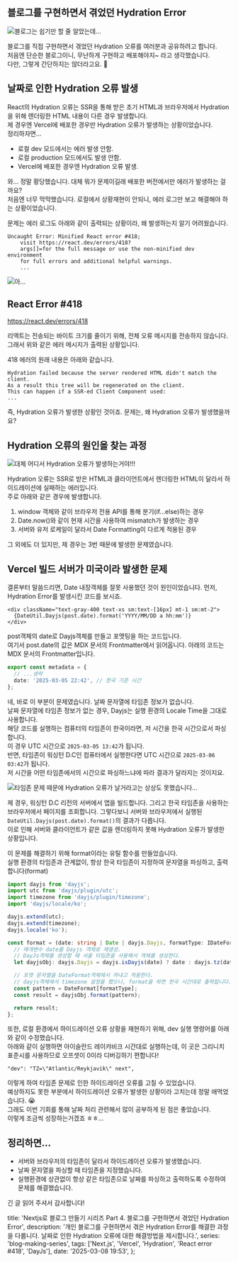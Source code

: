 ## 블로그를 구현하면서 겪었던 Hydration Error

![블로그는 쉽기만 할 줄 알았는데...](../../../../../../../../images/cafe-1.jpg)

블로그를 직접 구현하면서 겪었던 Hydration 오류를 여러분과 공유하려고 합니다.  
처음엔 단순한 블로그이니, 무난하게 구현하고 배포해야지~ 라고 생각했습니다.  
다만, 그렇게 간단하지는 않더라고요. 🥹

## 날짜로 인한 Hydration 오류 발생

React의 Hydration 오류는 SSR을 통해 받은 초기 HTML과 브라우저에서 Hydration을 위해 렌더링한 HTML 내용이 다른 경우 발생합니다.  
제 경우엔 Vercel에 배포한 경우만 Hydration 오류가 발생하는 상황이었습니다.  
정리하자면...

- 로컬 dev 모드에서는 에러 발생 안함.
- 로컬 production 모드에서도 발생 안함.
- Vercel에 배포한 경우엔 Hydration 오류 발생.

와... 정말 황당했습니다. 대체 뭐가 문제이길래 배포한 버전에서만 에러가 발생하는 걸까요?  
처음엔 너무 막막했습니다. 로컬에서 상황재현이 안되니, 에러 로그만 보고 해결해야 하는 상황이었습니다.

문제는 에러 로그도 아래와 같이 출력되는 상황이라, 왜 발생하는지 알기 어려웠습니다.

```
Uncaught Error: Minified React error #418;
    visit https://react.dev/errors/418?
    args[]=for the full message or use the non-minified dev environment
    for full errors and additional helpful warnings.
    ...
```

![아...](../../../../../../../../images/frustrated2.jpg)

## React Error #418

https://react.dev/errors/418

리액트는 전송되는 바이트 크기를 줄이기 위해, 전체 오류 메시지를 전송하지 않습니다.  
그래서 위와 같은 에러 메시지가 출력된 상황입니다.

418 에러의 원래 내용은 아래와 같습니다.

```
Hydration failed because the server rendered HTML didn't match the client.
As a result this tree will be regenerated on the client.
This can happen if a SSR-ed Client Component used:
...
```

즉, Hydration 오류가 발생한 상황인 것이죠.
문제는, 왜 Hydration 오류가 발생했을까요?

## Hydration 오류의 원인을 찾는 과정

![대체 어디서 Hydration 오류가 발생하는거야!!!](../../../../../../../../images/finding.jpg)

Hydration 오류는 SSR로 받은 HTML과 클라이언트에서 렌더링한 HTML이 달라서 하이드레이션에 실패하는 에러입니다.  
주로 아래와 같은 경우에 발생합니다.

1. window 객체와 같이 브라우저 전용 API를 통해 분기(if...else)하는 경우
2. Date.now()와 같이 현재 시간을 사용하여 mismatch가 발생하는 경우
3. 서버와 유저 로케일이 달라서 Date Formatting이 다르게 적용된 경우

그 외에도 더 있지만, 제 경우는 3번 때문에 발생한 문제였습니다.

## Vercel 빌드 서버가 미국이라 발생한 문제

결론부터 말씀드리면, Date 내장객체를 잘못 사용했던 것이 원인이었습니다.
먼저, Hydration Error를 발생시킨 코드를 보시죠.

```tsx
<div className="text-gray-400 text-xs sm:text-[16px] mt-1 sm:mt-2">
  {DateUtil.Dayjs(post.date).format('YYYY/MM/DD a hh:mm')}
</div>
```

post객체의 date로 Dayjs객체를 만들고 포맷팅을 하는 코드입니다.  
여기서 post.date의 값은 MDX 문서의 Frontmatter에서 읽어옵니다.
아래의 코드는 MDX 문서의 Frontmatter입니다.

```ts
export const metadata = {
  // ...생략
  date: '2025-03-05 22:42', // 한국 기준 시간
};
```

네, 바로 이 부분이 문제였습니다. 날짜 문자열에 타임존 정보가 없습니다.  
날짜 문자열에 타임존 정보가 없는 경우, Dayjs는 실행 환경의 Locale Time을 그대로 사용합니다.  
해당 코드를 실행하는 컴퓨터의 타임존이 한국이라면, 저 시간을 한국 시간으로서 파싱합니다.  
이 경우 UTC 시간으로 `2025-03-05 13:42`가 됩니다.  
반면, 타임존이 워싱턴 D.C인 컴퓨터에서 실행한다면 UTC 시간으로 `2025-03-06 03:42`가 됩니다.  
저 시간을 어떤 타임존에서의 시간으로 파싱하느냐에 따라 결과가 달라지는 것이지요.

![타임존 문제 때문에 Hydration 오류가 날거라고는 상상도 못했습니다...](../../../../../../../../images/timezone.jpg)

제 경우, 워싱턴 D.C 리전의 서버에서 앱을 빌드합니다. 그리고 한국 타임존을 사용하는 브라우저에서 페이지를 조회합니다.
그렇다보니 서버와 브라우저에서 실행된 `DateUtil.Dayjs(post.date).format()`의 결과가 다릅니다.  
이로 인해 서버와 클라이언트가 같은 값을 렌더링하지 못해 Hydration 오류가 발생한 상황입니다.

이 문제를 해결하기 위해 format이라는 유틸 함수를 만들었습니다.  
실행 환경의 타임존과 관계없이, 항상 한국 타임존이 지정하여 문자열을 파싱하고, 출력합니다(format)

```ts
import dayjs from 'dayjs';
import utc from 'dayjs/plugin/utc';
import timezone from 'dayjs/plugin/timezone';
import 'dayjs/locale/ko';

dayjs.extend(utc);
dayjs.extend(timezone);
dayjs.locale('ko');

const format = (date: string | Date | dayjs.Dayjs, formatType: IDateFormat) => {
  // 매개변수 date를 Dayjs 객체로 재생성.
  // DayJs객체를 생성할 때 서울 타임존을 사용해서 객체를 생성한다.
  let dayjsObj: dayjs.Dayjs = dayjs.isDayjs(date) ? date : dayjs.tz(date, DateUtil.tzString.seoul);

  // 포맷 문자열을 DateFormat객체에서 꺼내고 적용한다.
  // dayjs객체에서 timezone 설정을 했으니, format을 하면 한국 시간대로 출력됩니다.
  const pattern = DateFormat[formatType];
  const result = dayjsObj.format(pattern);

  return result;
};
```

또한, 로컬 환경에서 하이드레이션 오류 상황을 재현하기 위해, dev 실행 명령어를 아래와 같이 수정했습니다.  
아래와 같이 실행하면 아이슬란드 레이캬비크 시간대로 실행하는데, 이 곳은 그리니치 표준시를 사용하므로 오프셋이 0이라 디버깅하기 편합니다!

```
"dev": "TZ=\"Atlantic/Reykjavik\" next",
```

이렇게 하여 타임존 문제로 인한 하이드레이션 오류를 고칠 수 있었습니다.  
예상하지도 못한 부분에서 하이드레이션 오류가 발생한 상황이라 고치는데 정말 애먹었습니다. 😭  
그래도 이번 기회를 통해 날짜 처리 관련해서 많이 공부하게 된 점은 좋았습니다.  
이렇게 조금씩 성장하는거겠죠 ㅎㅎ...

## 정리하면...

- 서버와 브라우저의 타임존이 달라서 하이드레이션 오류가 발생했습니다.
- 날짜 문자열을 파싱할 때 타임존을 지정했습니다.
- 실행환경에 상관없이 항상 같은 타임존으로 날짜를 파싱하고 출력하도록 수정하여 문제를 해결했습니다.

긴 글 읽어 주셔서 감사합니다!

  title: 'Nextjs로 블로그 만들기 시리즈 Part 4. 블로그를 구현하면서 겪었던 Hydration Error',
  description:
    '개인 블로그를 구현하면서 겪은 Hydration Error를 해결한 과정을 다룹니다. 날짜로 인한 Hydration 오류에 대한 해결방법을 제시합니다.',
  series: 'blog-making-series',
  tags: ['Next.js', 'Vercel', 'Hydration', 'React error #418', 'DayJs'],
  date: '2025-03-08 19:53',
};
